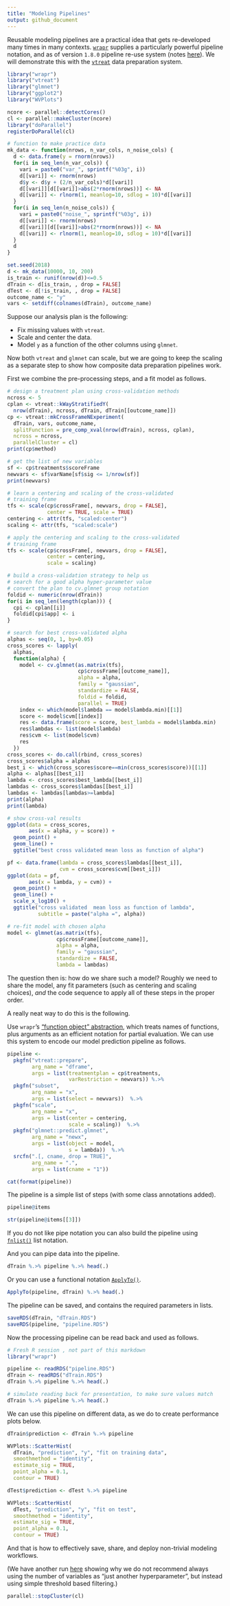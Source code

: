 ```yaml
---
title: "Modeling Pipelines"
output: github_document
---
```


Reusable modeling pipelines are a practical idea that gets re-developed many times in many contexts.  [`wrapr`](https://github.com/WinVector/wrapr) supplies a particularly powerful pipeline notation, and as of version `1.8.0` pipeline re-use system (notes [here](https://winvector.github.io/wrapr/articles/Function_Objects.html)).  We will demonstrate this with the [`vtreat`](https://github.com/WinVector/vtreat) data preparation system.

```r
library("wrapr")
library("vtreat")
library("glmnet")
library("ggplot2")
library("WVPlots")

ncore <- parallel::detectCores()
cl <- parallel::makeCluster(ncore)
library("doParallel")
registerDoParallel(cl)

# function to make practice data
mk_data <- function(nrows, n_var_cols, n_noise_cols) {
  d <- data.frame(y = rnorm(nrows))
  for(i in seq_len(n_var_cols)) {
    vari = paste0("var_", sprintf("%03g", i))
    d[[vari]] <- rnorm(nrows)
    d$y <- d$y + (2/n_var_cols)*d[[vari]]
    d[[vari]][d[[vari]]>abs(2*rnorm(nrows))] <- NA
    d[[vari]] <- rlnorm(1, meanlog=10, sdlog = 10)*d[[vari]]
  }
  for(i in seq_len(n_noise_cols)) {
    vari = paste0("noise_", sprintf("%03g", i))
    d[[vari]] <- rnorm(nrows)
    d[[vari]][d[[vari]]>abs(2*rnorm(nrows))] <- NA
    d[[vari]] <- rlnorm(1, meanlog=10, sdlog = 10)*d[[vari]]
  }
  d
}

set.seed(2018)
d <- mk_data(10000, 10, 200)
is_train <- runif(nrow(d))<=0.5
dTrain <- d[is_train, , drop = FALSE]
dTest <- d[!is_train, , drop = FALSE]
outcome_name <- "y"
vars <- setdiff(colnames(dTrain), outcome_name)
```

Suppose our analysis plan is the following:

* Fix missing values with `vtreat`.
* Scale and center the data.
* Model `y` as a function of the other columns using `glmnet`.

Now both `vtreat` and `glmnet` can scale, but we are going to keep the scaling
as a separate step to show how composite data preparation pipelines work.

First we combine the pre-processing steps, and a fit model as follows.

```r
# design a treatment plan using cross-validation methods
ncross <- 5
cplan <- vtreat::kWayStratifiedY(
  nrow(dTrain), ncross, dTrain, dTrain[[outcome_name]])
cp <- vtreat::mkCrossFrameNExperiment(
  dTrain, vars, outcome_name,
  splitFunction = pre_comp_xval(nrow(dTrain), ncross, cplan),
  ncross = ncross,
  parallelCluster = cl)
print(cp$method)

# get the list of new variables
sf <- cp$treatments$scoreFrame
newvars <- sf$varName[sf$sig <= 1/nrow(sf)]
print(newvars)

# learn a centering and scaling of the cross-validated 
# training frame
tfs <- scale(cp$crossFrame[, newvars, drop = FALSE], 
             center = TRUE, scale = TRUE)
centering <- attr(tfs, "scaled:center")
scaling <- attr(tfs, "scaled:scale")

# apply the centering and scaling to the cross-validated 
# training frame
tfs <- scale(cp$crossFrame[, newvars, drop = FALSE],
             center = centering,
             scale = scaling)

# build a cross-validation strategy to help us
# search for a good alpha hyper-parameter value
# convert the plan to cv.glmnet group notation
foldid <- numeric(nrow(dTrain))
for(i in seq_len(length(cplan))) {
  cpi <- cplan[[i]]
  foldid[cpi$app] <- i
}

# search for best cross-validated alpha
alphas <- seq(0, 1, by=0.05)
cross_scores <- lapply(
  alphas,
  function(alpha) {
    model <- cv.glmnet(as.matrix(tfs), 
                       cp$crossFrame[[outcome_name]],
                       alpha = alpha,
                       family = "gaussian", 
                       standardize = FALSE,
                       foldid = foldid, 
                       parallel = TRUE)
    index <- which(model$lambda == model$lambda.min)[[1]]
    score <- model$cvm[[index]]
    res <- data.frame(score = score, best_lambda = model$lambda.min)
    res$lambdas <- list(model$lambda)
    res$cvm <- list(model$cvm)
    res
  })
cross_scores <- do.call(rbind, cross_scores)
cross_scores$alpha = alphas
best_i <- which(cross_scores$score==min(cross_scores$score))[[1]]
alpha <- alphas[[best_i]]
lambda <- cross_scores$best_lambda[[best_i]]
lambdas <- cross_scores$lambdas[[best_i]]
lambdas <- lambdas[lambdas>=lambda]
print(alpha)
print(lambda)

# show cross-val results
ggplot(data = cross_scores,
       aes(x = alpha, y = score)) +
  geom_point() +
  geom_line() +
  ggtitle("best cross validated mean loss as function of alpha")

pf <- data.frame(lambda = cross_scores$lambdas[[best_i]],
                 cvm = cross_scores$cvm[[best_i]])
ggplot(data = pf,
       aes(x = lambda, y = cvm)) +
  geom_point() +
  geom_line() +
  scale_x_log10() +
  ggtitle("cross validated  mean loss as function of lambda",
          subtitle = paste("alpha =", alpha))

# re-fit model with chosen alpha
model <- glmnet(as.matrix(tfs), 
                cp$crossFrame[[outcome_name]],
                alpha = alpha,
                family = "gaussian", 
                standardize = FALSE,
                lambda = lambdas)
```

The question then is: how do we share such a model?  Roughly we need to share the model, any fit parameters (such as centering and scaling choices), *and* the code sequence to apply all of these steps in the proper order.

A really neat way to do this is the following.

Use `wrapr`'s ["function object" abstraction](https://winvector.github.io/wrapr/articles/Function_Objects.html), which treats names of functions, plus arguments as an efficient notation for partial evaluation.  We can use this system to encode our model prediction pipeline as follows.

```r
pipeline <-
  pkgfn("vtreat::prepare",
        arg_name = "dframe", 
        args = list(treatmentplan = cp$treatments,
                    varRestriction = newvars)) %.>%
  pkgfn("subset",
        arg_name = "x",
        args = list(select = newvars))  %.>%
  pkgfn("scale",
        arg_name = "x",
        args = list(center = centering,
                    scale = scaling))  %.>%
  pkgfn("glmnet::predict.glmnet",
        arg_name = "newx",
        args = list(object = model,
                    s = lambda))  %.>%
  srcfn(".[, cname, drop = TRUE]",
        arg_name = ".",
        args = list(cname = "1"))

cat(format(pipeline))
```


The pipeline is a simple list of steps (with some class annotations added).  

```r
pipeline@items

str(pipeline@items[[3]])
```

If you do not like pipe notation you can also build the pipeline using [`fnlist()`](https://winvector.github.io/wrapr/reference/fnlist.html) list notation.

And you can pipe data into the pipeline.

```r
dTrain %.>% pipeline %.>% head(.)
```
 
Or you can use a functional notation [`ApplyTo()`](https://winvector.github.io/wrapr/reference/ApplyTo.html).

```r
ApplyTo(pipeline, dTrain) %.>% head(.)
```


The pipeline can be saved, and contains the required parameters in lists.

```r
saveRDS(dTrain, "dTrain.RDS")
saveRDS(pipeline, "pipeline.RDS")
```

Now the processing pipeline can be read back and used as follows.

```r
# Fresh R session , not part of this markdown
library("wrapr")

pipeline <- readRDS("pipeline.RDS")
dTrain <- readRDS("dTrain.RDS")
dTrain %.>% pipeline %.>% head(.)
```
```r
# simulate reading back for presentation, to make sure values match
dTrain %.>% pipeline %.>% head(.)
```

We can use this pipeline on different data, as we do to create performance plots below.

```r
dTrain$prediction <- dTrain %.>% pipeline

WVPlots::ScatterHist(
  dTrain, "prediction", "y", "fit on training data",
  smoothmethod = "identity",
  estimate_sig = TRUE,
  point_alpha = 0.1,
  contour = TRUE)

dTest$prediction <- dTest %.>% pipeline

WVPlots::ScatterHist(
  dTest, "prediction", "y", "fit on test",
  smoothmethod = "identity",
  estimate_sig = TRUE,
  point_alpha = 0.1,
  contour = TRUE)
```


And that is how to effectively save, share, and deploy non-trivial modeling workflows.

(We have another run [here](https://github.com/WinVector/vtreat/blob/master/extras/ModelingPipelinesH.md) showing why we do not recommend always using the number of variables as "just another hyperparameter", but instead using simple threshold based filtering.)

```r
parallel::stopCluster(cl)
```



